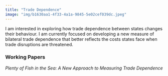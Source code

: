 ```yaml
---
title: "Trade Dependence"
image: "img/b1630aa1-4f33-4a1a-9845-5e02cef039dc.jpeg"
---
```


I am interested in exploring how trade dependence between states changes their behaviour. I am currently focused on developing a new measure of bilateral trade dependence that better reflects the costs states face when trade disruptions are threatened.

### Working Papers

*Plenty of Fish in the Sea: A New Approach to Measuring Trade Dependence*
